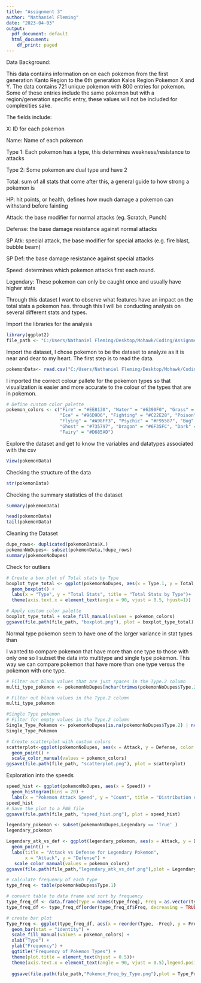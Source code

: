 ---
title: "Assignment 3"
author: "Nathaniel Fleming"
date: "2023-04-03"
output:
  pdf_document: default
  html_document:
    df_print: paged
---
Data Background:

This data contains information on on each pokemon from the first generation Kanto Region to the 6th generation Kalos Region Pokemon X and Y.  The data contains 721 unique pokemon with 800 entries for pokemon. Some of these entries include the same pokemon but with a region/generation specific entry, these values will not be included for complexities sake. 

The fields include:

X: ID for each pokemon

Name: Name of each pokemon

Type 1: Each pokemon has a type, this determines weakness/resistance to attacks

Type 2: Some pokemon are dual type and have 2

Total: sum of all stats that come after this, a general guide to how strong a pokemon is

HP: hit points, or health, defines how much damage a pokemon can withstand before fainting

Attack: the base modifier for normal attacks (eg. Scratch, Punch)

Defense: the base damage resistance against normal attacks

SP Atk: special attack, the base modifier for special attacks (e.g. fire blast, bubble beam)

SP Def: the base damage resistance against special attacks

Speed: determines which pokemon attacks first each round.

Legendary: These pokemon can only be caught once and usually have higher stats 

Through this dataset I want to observe what features have an impact on the total stats a pokemon has. through this I will be conducting analysis on several different stats and types. 


Import the libraries for the analysis 

```{r,echo=FALSE}
library(ggplot2)
file_path <- "C:/Users/Nathaniel Fleming/Desktop/Mohawk/Coding/Assignment 3/"

```

Import the dataset, I chose pokemon to be the dataset to analyze as it is near and dear to my heart. The first step is to read the data.
```{r}
pokemonData<- read.csv("C:/Users/Nathaniel Fleming/Desktop/Mohawk/Coding/Assignment 3/Pokemon/Pokemon.csv")
```
I imported the correct colour pallete for the pokemon types so that visualization is easier and more accurate to the colour of the types that are in pokemon. 
```{r}
# Define custom color palette
pokemon_colors <- c("Fire" = "#EE8130", "Water" = "#6390F0", "Grass" = "#7AC74C", "Electric" = "#F7D02C", 
                    "Ice" = "#96D9D6", "Fighting" = "#C22E28", "Poison" = "#A33EA1", "Ground" = "#E2BF65", 
                    "Flying" = "#A98FF3", "Psychic" = "#F95587", "Bug" = "#A6B91A", "Rock" = "#B6A136", 
                    "Ghost" = "#735797", "Dragon" = "#6F35FC", "Dark" = "#705746", "Steel" = "#B7B7CE", 
                    "Fairy" = "#D685AD")

```
Explore the dataset and get to know the variables and datatypes associated with the csv
```{r}
View(pokemonData)
```
Checking the structure of the data 
```{r}
str(pokemonData)
```
Checking the summary statistics of the dataset
```{r}
summary(pokemonData)
```
```{r}
head(pokemonData)
tail(pokemonData)
```

Cleaning the Dataset
```{r}
dupe_rows<- duplicated(pokemonData$X.)
pokemonNoDupes<- subset(pokemonData,!dupe_rows)
summary(pokemonNoDupes)
```
Check for outliers
```{r}

# Create a box plot of Total stats by Type
boxplot_type_total <- ggplot(pokemonNoDupes, aes(x = Type.1, y = Total, fill = Type.1)) +
  geom_boxplot() +
  labs(x = "Type", y = "Total Stats", title = "Total Stats by Type")+
  theme(axis.text.x = element_text(angle = 90, vjust = 0.5, hjust=1))

# Apply custom color palette
boxplot_type_total + scale_fill_manual(values = pokemon_colors)
ggsave(file.path(file_path, "boxplot.png"), plot = boxplot_type_total)

```
Normal type pokemon seem to have one of the larger variance in stat types than 

I wanted to compare pokemon that have more than one type to those with only one so I subset the data into multitype and single type pokemon. This way we can compare pokemon that have more than one type versus the pokemon with one type. 

```{r}
# Filter out blank values that are just spaces in the Type.2 column
multi_type_pokemon <- pokemonNoDupes[nchar(trimws(pokemonNoDupes$Type.2)) > 0, ]

# Filter out blank values in the Type.2 column
multi_type_pokemon

#Single Type pokemon 
# Filter for empty values in the Type.2 column
Single_Type_Pokemon <- pokemonNoDupes[is.na(pokemonNoDupes$Type.2) | nchar(trimws(pokemonNoDupes$Type.2)) == 0, ]
Single_Type_Pokemon

```



```{r}
# Create scatterplot with custom colors
scatterplot<-ggplot(pokemonNoDupes, aes(x = Attack, y = Defense, color = Type.1)) +
  geom_point() +
  scale_color_manual(values = pokemon_colors)
ggsave(file.path(file_path, "scatterplot.png"), plot = scatterplot)

```
Exploration into the speeds 
```{r}
speed_hist <- ggplot(pokemonNoDupes, aes(x = Speed)) +
  geom_histogram(bins = 20) +
  labs(x = "Pokemon Attack Speed", y = "Count", title = "Distribution of Pokemon Attack Speeds")
speed_hist
# Save the plot to a PNG file
ggsave(file.path(file_path, "speed_hist.png"), plot = speed_hist)
```

```{r}
legendary_pokemon <- subset(pokemonNoDupes,Legendary == 'True' )
legendary_pokemon

```

```{r}
Legendary_atk_vs_def <- ggplot(legendary_pokemon, aes(x = Attack, y = Defense, color = Type.1)) + 
  geom_point() +
  labs(title = "Attack vs Defense for Legendary Pokemon", 
       x = "Attack", y = "Defense") +
   scale_color_manual(values = pokemon_colors)
ggsave(file.path(file_path,"legendary_atk_vs_def.png"),plot = Legendary_atk_vs_def)

```

```{r}


# calculate frequency of each type
type_freq <- table(pokemonNoDupes$Type.1)

# convert table to data frame and sort by frequency
type_freq_df <- data.frame(Type = names(type_freq), Freq = as.vector(type_freq))
type_freq_df <- type_freq_df[order(type_freq_df$Freq, decreasing = TRUE), ]

# create bar plot
Type_Freq <- ggplot(type_freq_df, aes(x = reorder(Type, -Freq), y = Freq, fill = Type)) +
  geom_bar(stat = "identity") +
  scale_fill_manual(values = pokemon_colors) +
  xlab("Type") +
  ylab("Frequency") +
  ggtitle("Frequency of Pokemon Types") +
  theme(plot.title = element_text(hjust = 0.5))+
  theme(axis.text.x = element_text(angle = 90, vjust = 0.5),legend.position = 'none')
  
  ggsave(file.path(file_path,"Pokemon_Freq_by_Type.png"),plot = Type_Freq)

```

